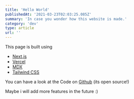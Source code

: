 ```yaml
---
title: 'Hello World'
publishedAt: '2021-03-23T02:03:25.085Z'
summary: 'In case you wonder how this website is made.'
category: 'dev'
type: article
url: ''
---
```

This page is built using

- [Next.js](https://nextjs.org/)
- [Vercel](https://vercel.com)
- [MDX](https://github.com/mdx-js/mdx)
- [Tailwind CSS](https://tailwindcss.com/)

You can have a look at the Code on [Github](https://nextjs.org/https://github.com/chwzr/flxkpe.io) (its open source!)

Maybe i will add more features in the future :) 


  